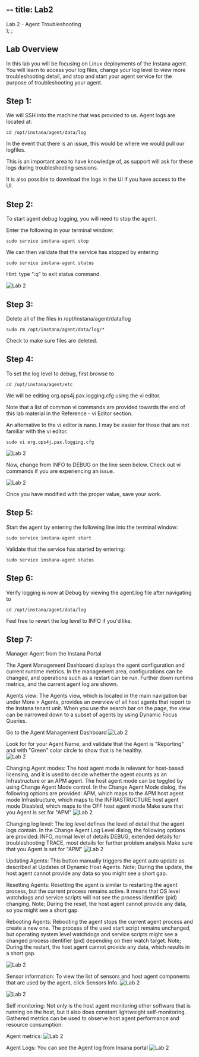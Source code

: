 --
title: Lab2
---
  <span>
    Lab 2 - Agent Troubleshooting <br />
  </span>
);
;

## Lab Overview

In this lab you will be focusing on Linux deployments of the Instana agent. You will learn to access your log files, change your log level to view more troubleshooting detail, and stop and start your agent service for the purpose of troubleshooting your agent. 

## Step 1:

We will SSH into the machine that was provided to us. Agent logs are located at:

```
cd /opt/instana/agent/data/log
```

In the event that there is an issue, this would be where we would pull our logfiles. 

This is an important area to have knowledge of, as support will ask for these logs during troubleshooting sessions. 

It is also possible to download the logs in the UI if you have access to the UI.

## Step 2: 

To start agent debug logging, you will need to stop the agent.

Enter the following in your terminal window:

```
sudo service instana-agent stop
```

We can then validate that the service has stopped by entering:

```
sudo service instana-agent status
```

Hint: type “:q” to exit status command.

![Lab 2](../images/2.3.png)


## Step 3:

Delete all of the files in /opt/instana/agent/data/log

```
sudo rm /opt/instana/agent/data/log/*
```

Check to make sure files are deleted.

## Step 4:

To set the log level to debug, first browse to 

```
cd /opt/instana/agent/etc
```

We will be editing org.ops4j.pax.logging.cfg using the vi editor.

Note that a list of common vi commands are provided towards the end of this lab material in the Reference - vi Editor section. 

An alternative to the vi editor is nano. I may be easier for those that are not familiar with the vi editor.

```
sudo vi org.ops4j.pax.logging.cfg
```

![Lab 2](../images/lab2.2.png)

Now, change from INFO to DEBUG on the line seen below.
Check out vi commands if you are experiencing an issue.

![Lab 2](../images/lab2.3.png)

Once you have modified with the proper value, save your work.

## Step 5:

Start the agent by entering the following line into the terminal window:

```
sudo service instana-agent start
```

Validate that the service has started by entering:

```
sudo service instana-agent status
```

## Step 6:

Verify logging is now at Debug by viewing the agent.log file after navigating to

```
cd /opt/instana/agent/data/log
```

Feel free to revert the log level to INFO if you'd like.


## Step 7:

Manager Agent from the Instana Portal 

The Agent Management Dashboard displays the agent configuration and current runtime metrics. In the management area, configurations can be changed, and operations such as a restart can be run. Further down runtime metrics, and the current agent log are shown.

Agents view:
The Agents view, which is located in the main navigation bar under More > Agents, provides an overview of all host agents that report to the Instana tenant unit.
When you use the search bar on the page, the view can be narrowed down to a subset of agents by using Dynamic Focus Queries.

Go to the Agent Management Dashboard 
![Lab 2](../images/lab2.7a.png)

Look for for your Agent Name, and validate that the Agent is "Reporting" and with "Green" color circle to show that is he healthy.  
![Lab 2](../images/lab2.7b.png)

Changing Agent modes:
The host agent mode is relevant for host-based licensing, and it is used to decide whether the agent counts as an Infrastructure or an APM agent. The host agent mode can be toggled by using Change Agent Mode control.
In the Change Agent Mode dialog, the following options are provided:
    APM, which maps to the APM host agent mode
    Infrastructure, which maps to the INFRASTRUCTURE host agent mode
    Disabled, which maps to the OFF host agent mode
Make sure that you Agent is set for "APM"
![Lab 2](../images/lab2.7c.png)

Changing log level:
The log level defines the level of detail that the agent logs contain.
In the Change Agent Log Level dialog, the following options are provided:
    INFO, normal level of details
    DEBUG, extended details for troubleshooting
    TRACE, most details for further problem analysis
Make sure that you Agent is set for "APM"
![Lab 2](../images/lab2.7d.png)

Updating Agents:
This button manually triggers the agent auto update as described at Updates of Dynamic Host Agents.
Note; During the update, the host agent cannot provide any data so you might see a short gap.

Resetting Agents:
Resetting the agent is similar to restarting the agent process, but the current process remains active. It means that OS level watchdogs and service scripts will not see the process identifier (pid) changing.
Note; During the reset, the host agent cannot provide any data, so you might see a short gap.

Rebooting Agents:
Rebooting the agent stops the current agent process and create a new one. The process of the used start script remains unchanged, but operating system level watchdogs and service scripts might see a changed process identifier (pid) depending on their watch target.
Note; During the restart, the host agent cannot provide any data, which results in a short gap.

![Lab 2](../images/lab2.7e.png)

Sensor information:
To view the list of sensors and host agent components that are used by the agent, click Sensors Info.
![Lab 2](../images/lab2.7f.png)

![Lab 2](../images/lab2.7g.png)

Self monitoring:
Not only is the host agent monitoring other software that is running on the host, but it also does constant lightweight self-monitoring. Gathered metrics can be used to observe host agent performance and resource consumption:

Agent metrics:
![Lab 2](../images/lab2.7h.png)

Agent Logs: 
You can see the Agent log from Insana portal 
![Lab 2](../images/lab2.7i.png)